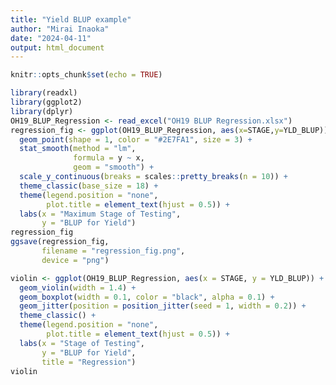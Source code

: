 ```yaml
---
title: "Yield BLUP example"
author: "Mirai Inaoka"
date: "2024-04-11"
output: html_document
---
```


```r
knitr::opts_chunk$set(echo = TRUE)
```

```r
library(readxl)
library(ggplot2)
library(dplyr)
OH19_BLUP_Regression <- read_excel("OH19 BLUP Regression.xlsx")
regression_fig <- ggplot(OH19_BLUP_Regression, aes(x=STAGE,y=YLD_BLUP)) +
  geom_point(shape = 1, color = "#2E7FA1", size = 3) +
  stat_smooth(method = "lm",
              formula = y ~ x,
              geom = "smooth") +
  scale_y_continuous(breaks = scales::pretty_breaks(n = 10)) +
  theme_classic(base_size = 18) +
  theme(legend.position = "none",
        plot.title = element_text(hjust = 0.5)) +
  labs(x = "Maximum Stage of Testing",
       y = "BLUP for Yield")
regression_fig
ggsave(regression_fig, 
       filename = "regression_fig.png",
       device = "png")
```

```r
violin <- ggplot(OH19_BLUP_Regression, aes(x = STAGE, y = YLD_BLUP)) +
  geom_violin(width = 1.4) +
  geom_boxplot(width = 0.1, color = "black", alpha = 0.1) +
  geom_jitter(position = position_jitter(seed = 1, width = 0.2)) +
  theme_classic() +
  theme(legend.position = "none",
        plot.title = element_text(hjust = 0.5)) +
  labs(x = "Stage of Testing",
       y = "BLUP for Yield",
       title = "Regression")
violin
```